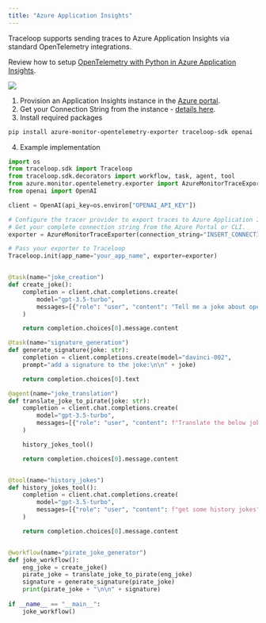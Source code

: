 ```yaml
---
title: "Azure Application Insights"
---
```


Traceloop supports sending traces to Azure Application Insights via standard OpenTelemetry integrations.

Review how to setup [OpenTelemetry with Python in Azure Application Insights](https://learn.microsoft.com/en-us/azure/azure-monitor/app/opentelemetry-enable?tabs=python).

<Frame>
  <img src="/img/integrations/azure.png" />
</Frame>

1. Provision an Application Insights instance in the [Azure portal](https://portal.azure.com/).
2. Get your Connection String from the instance - [details here](https://learn.microsoft.com/en-us/azure/azure-monitor/app/sdk-connection-string?tabs=python).
3. Install required packages

```bash
pip install azure-monitor-opentelemetry-exporter traceloop-sdk openai
```

4. Example implementation

```python
import os
from traceloop.sdk import Traceloop
from traceloop.sdk.decorators import workflow, task, agent, tool
from azure.monitor.opentelemetry.exporter import AzureMonitorTraceExporter
from openai import OpenAI

client = OpenAI(api_key=os.environ["OPENAI_API_KEY"])

# Configure the tracer provider to export traces to Azure Application Insights.
# Get your complete connection string from the Azure Portal or CLI.
exporter = AzureMonitorTraceExporter(connection_string="INSERT_CONNECTION_STRING_HERE")

# Pass your exporter to Traceloop
Traceloop.init(app_name="your_app_name", exporter=exporter)


@task(name="joke_creation")
def create_joke():
    completion = client.chat.completions.create(
        model="gpt-3.5-turbo",
        messages=[{"role": "user", "content": "Tell me a joke about opentelemetry"}],
    )

    return completion.choices[0].message.content

@task(name="signature_generation")
def generate_signature(joke: str):
    completion = client.completions.create(model="davinci-002",
    prompt="add a signature to the joke:\n\n" + joke)

    return completion.choices[0].text

@agent(name="joke_translation")
def translate_joke_to_pirate(joke: str):
    completion = client.chat.completions.create(
        model="gpt-3.5-turbo",
        messages=[{"role": "user", "content": f"Translate the below joke to pirate-like english:\n\n{joke}"}],
    )

    history_jokes_tool()

    return completion.choices[0].message.content


@tool(name="history_jokes")
def history_jokes_tool():
    completion = client.chat.completions.create(
        model="gpt-3.5-turbo",
        messages=[{"role": "user", "content": f"get some history jokes"}],
    )

    return completion.choices[0].message.content


@workflow(name="pirate_joke_generator")
def joke_workflow():
    eng_joke = create_joke()
    pirate_joke = translate_joke_to_pirate(eng_joke)
    signature = generate_signature(pirate_joke)
    print(pirate_joke + "\n\n" + signature)
    
if __name__ == "__main__":
    joke_workflow()
```
